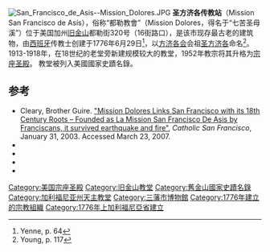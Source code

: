 [[File:San_Francisco_de_Asis--Mission_Dolores.JPG|thumb]]
'''圣方济各传教站'''（Mission San Francisco de Asís），俗称“都勒教會”（Mission Dolores，得名于“七苦圣母溪”）位于美国加州[[旧金山|旧金山]]都勒街320号（16街路口），是该市现存最古老的建筑物，由[[西班牙|西班牙]]传教士创建于1776年6月29日<ref>Yenne, p. 64</ref>，以[[方济各会|方济各会]]会祖[[圣方济各|圣方济各]]命名<ref name="young117">Young, p. 117</ref>。1913-1918年，在18世纪的老堂旁新建规模较大的教堂，1952年教宗将其升格为[[宗座圣殿|宗座圣殿]]。 教堂被列入美國國家史蹟名錄。

==参考==
{{Reflist}}
* Cleary, Brother Guire. [https://web.archive.org/web/20070205190950/http://catholic-sf.org/013103.html "Mission Dolores Links San Francisco with its 18th Century Roots – Founded as La Mission San Francisco De Asis by Franciscans, it survived earthquake and fire"], ''Catholic San Francisco'', January 31, 2003. Accessed March 23, 2007.
* {{cite book|author=Engelhardt, O. F. M.|year=1924|title=San Francisco or Mission Dolores|url=https://archive.org/details/sanfranciscoormi00engerich|publisher=Franciscan Herald Press, Chicago, IL}}
* {{cite book|author=Forbes, Alexander|year=1839|title=California: A History of Upper and Lower California|publisher=Smith, Elder and Co., Cornhill, London|id=}}
* {{cite book|author=Yenne, Bill|year=2004|title=The Missions of California|publisher=Thunder Bay Press, San Diego, CA|isbn=1-59223-319-8}}
* {{cite book|author=Young, Stanley and Melba Levick|year=1988|title=The Missions of California|publisher=Chronicle Books LLC, San Francisco, CA|isbn=0-8118-3694-0}}

{{旧金山}}
{{Authority control}}

{{DEFAULTSORT:Mission San Francisco De Asis}}
[[Category:美国宗座圣殿|Category:美国宗座圣殿]]
[[Category:旧金山教堂|Category:旧金山教堂]]
[[Category:舊金山國家史蹟名錄|Category:舊金山國家史蹟名錄]]
[[Category:加利福尼亚州天主教堂|Category:加利福尼亚州天主教堂]]
[[Category:三藩市博物館|Category:三藩市博物館]]
[[Category:1776年建立的宗教組織|Category:1776年建立的宗教組織]]
[[Category:1776年上加利福尼亞省建立|Category:1776年上加利福尼亞省建立]]